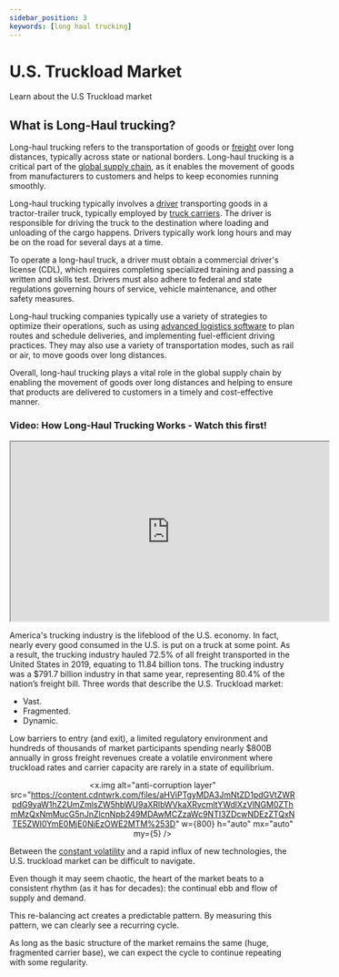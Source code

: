 ```yaml
---
sidebar_position: 3
keywords: [long haul trucking]
---
```



# U.S. Truckload Market

Learn about the U.S Truckload market

## What is Long-Haul trucking?

Long-haul trucking refers to the transportation of goods or [freight](../what-is-freight-shipping.mdx) over long distances, typically across state or national borders. Long-haul trucking is a critical part of the [global supply chain](../supply-chain/what-is-a-supply-chain.mdx), as it enables the movement of goods from manufacturers to customers and helps to keep economies running smoothly.

Long-haul trucking typically involves a [driver](./players/carriers/what-is-a-truck-driver.mdx) transporting goods in a tractor-trailer truck, typically employed by [truck carriers](./players/carriers/what-are-carriers-in-trucking.mdx). The driver is responsible for driving the truck to the destination where loading and unloading of the cargo happens. Drivers typically work long hours and may be on the road for several days at a time.

To operate a long-haul truck, a driver must obtain a commercial driver's license (CDL), which requires completing specialized training and passing a written and skills test. Drivers must also adhere to federal and state regulations governing hours of service, vehicle maintenance, and other safety measures.

Long-haul trucking companies typically use a variety of strategies to optimize their operations, such as using [advanced logistics software](../software/types-of-software.mdx) to plan routes and schedule deliveries, and implementing fuel-efficient driving practices. They may also use a variety of transportation modes, such as rail or air, to move goods over long distances.

Overall, long-haul trucking plays a vital role in the global supply chain by enabling the movement of goods over long distances and helping to ensure that products are delivered to customers in a timely and cost-effective manner.

### Video: How Long-Haul Trucking Works - **Watch this first!**

<iframe
  width="560"
  height="315"
  src="https://www.youtube.com/embed/QlPrAKtegFQ"
  allow="accelerometer; autoplay; encrypted-media; gyroscope; picture-in-picture"
></iframe>

<br />

America's trucking industry is the lifeblood of the U.S. economy. In fact, nearly every good consumed in the U.S. is put on a truck at some point. As a result, the trucking industry hauled 72.5% of all freight transported in the United States in 2019, equating to 11.84 billion tons. The trucking industry was a $791.7 billion industry in that same year, representing 80.4% of the nation’s freight bill.
Three words that describe the U.S. Truckload market:

- Vast.
- Fragmented.
- Dynamic.

Low barriers to entry (and exit), a limited regulatory environment and hundreds of thousands of market participants spending nearly $800B annually in gross freight revenues create a volatile environment where truckload rates and carrier capacity are rarely in a state of equilibrium.

<div align="center">

<x.img
  alt="anti-corruption layer"
  src="https://content.cdntwrk.com/files/aHViPTgyMDA3JmNtZD1pdGVtZWRpdG9yaW1hZ2UmZmlsZW5hbWU9aXRlbWVkaXRvcmltYWdlXzVlNGM0ZThmMzQxNmMucG5nJnZlcnNpb249MDAwMCZzaWc9NTI3ZDcwNDEzZTQxNTE5ZWI0YmE0MjE0NjEzOWE2MTM%253D"
  w={800}
  h="auto"
  mx="auto"
  my={5}
/>
</div>

Between the [constant volatility](./logistics-3-cycles-us-tl-market.mdx) and a rapid influx of new technologies, the U.S. truckload market can be difficult to navigate.

Even though it may seem chaotic, the heart of the market beats to a consistent rhythm (as it has for decades): the continual ebb and flow of supply and demand.

This re-balancing act creates a predictable pattern. By measuring this pattern, we can clearly see a recurring cycle.

As long as the basic structure of the market remains the same (huge, fragmented carrier base), we can expect the cycle to continue repeating with some regularity.
